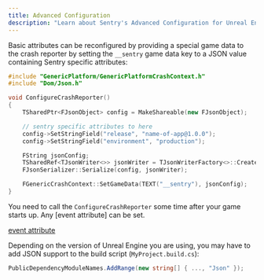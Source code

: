 ```yaml
---
title: Advanced Configuration
description: "Learn about Sentry's Advanced Configuration for Unreal Engine 4 (UE4)."
---
```


Basic attributes can be reconfigured by providing a special game data to the
crash reporter by setting the `__sentry` game data key to a JSON value containing
Sentry specific attributes:

```cpp
#include "GenericPlatform/GenericPlatformCrashContext.h"
#include "Dom/Json.h"

void ConfigureCrashReporter()
{
    TSharedPtr<FJsonObject> config = MakeShareable(new FJsonObject);

    // sentry specific attributes to here
    config->SetStringField("release", "name-of-app@1.0.0");
    config->SetStringField("environment", "production");

    FString jsonConfig;
    TSharedRef<TJsonWriter<>> jsonWriter = TJsonWriterFactory<>::Create(&jsonConfig);
    FJsonSerializer::Serialize(config, jsonWriter);

    FGenericCrashContext::SetGameData(TEXT("__sentry"), jsonConfig);
}
```

You need to call the `ConfigureCrashReporter` some time after your game
starts up. Any [event attribute] can be set.

[event attribute](https://develop.sentry.dev/sdk/event-payloads/)

Depending on the version of Unreal Engine you are using, you may have to
add JSON support to the build script (`MyProject.build.cs`):

```csharp
PublicDependencyModuleNames.AddRange(new string[] { ..., "Json" });
```
